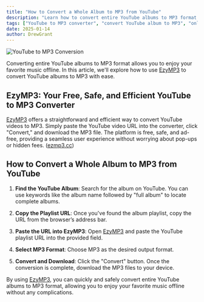 ```yaml
---
title: "How to Convert a Whole Album to MP3 from YouTube"
description: "Learn how to convert entire YouTube albums to MP3 format using EzyMP3. Discover the easiest and safest way to enjoy your favorite music offline."
tags: ["YouTube to MP3 converter", "convert YouTube album to MP3", "online MP3 converter"]
date: 2025-01-14
author: DrewGrant
---
```


![YouTube to MP3 Conversion](/assets/images/blog/illustration-youtube-to-mp3-converter.webp)

Converting entire YouTube albums to MP3 format allows you to enjoy your favorite music offline. In this article, we'll explore how to use [EzyMP3](/) to convert YouTube albums to MP3 with ease.

## EzyMP3: Your Free, Safe, and Efficient YouTube to MP3 Converter

[EzyMP3](/) offers a straightforward and efficient way to convert YouTube videos to MP3. Simply paste the YouTube video URL into the converter, click "Convert," and download the MP3 file. The platform is free, safe, and ad-free, providing a seamless user experience without worrying about pop-ups or hidden fees. ([ezmp3.cc](https://ezmp3.cc/v3?utm_source=chatgpt.com))

## How to Convert a Whole Album to MP3 from YouTube

1. **Find the YouTube Album**: Search for the album on YouTube. You can use keywords like the album name followed by "full album" to locate complete albums.

2. **Copy the Playlist URL**: Once you've found the album playlist, copy the URL from the browser’s address bar.

3. **Paste the URL into EzyMP3**: Open [EzyMP3](/) and paste the YouTube playlist URL into the provided field.

4. **Select MP3 Format**: Choose MP3 as the desired output format.

5. **Convert and Download**: Click the "Convert" button. Once the conversion is complete, download the MP3 files to your device.

By using [EzyMP3](/), you can quickly and safely convert entire YouTube albums to MP3 format, allowing you to enjoy your favorite music offline without any complications.
